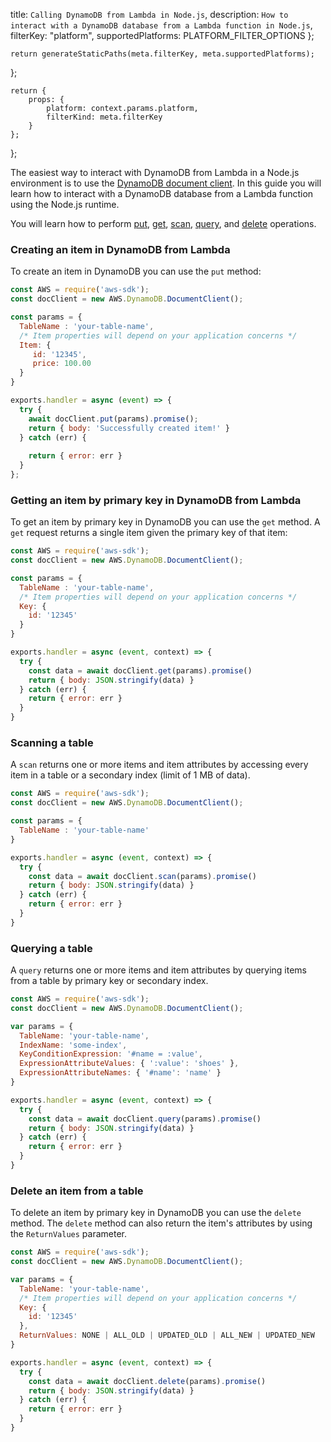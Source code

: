   title: `Calling DynamoDB from Lambda in Node.js`,
  description: `How to interact with a DynamoDB database from a Lambda function in Node.js`,
  filterKey: "platform",
  supportedPlatforms: PLATFORM_FILTER_OPTIONS
};
      


    return generateStaticPaths(meta.filterKey, meta.supportedPlatforms);
};

    return {
        props: {
            platform: context.params.platform,
            filterKind: meta.filterKey
        }
    };
};

The easiest way to interact with DynamoDB from Lambda in a Node.js environment is to use the [DynamoDB document client](https://docs.aws.amazon.com/AWSJavaScriptSDK/latest/AWS/DynamoDB/DocumentClient.html). In this guide you will learn how to interact with a DynamoDB database from a Lambda function using the Node.js runtime.

You will learn how to perform [put](https://docs.aws.amazon.com/AWSJavaScriptSDK/latest/AWS/DynamoDB/DocumentClient.html#put-property), [get](https://docs.aws.amazon.com/AWSJavaScriptSDK/latest/AWS/DynamoDB/DocumentClient.html#get-property), [scan](https://docs.aws.amazon.com/AWSJavaScriptSDK/latest/AWS/DynamoDB/DocumentClient.html#scan-property), [query](https://docs.aws.amazon.com/AWSJavaScriptSDK/latest/AWS/DynamoDB/DocumentClient.html#query-property), and [delete](https://docs.aws.amazon.com/AWSJavaScriptSDK/latest/AWS/DynamoDB/DocumentClient.html#delete-property) operations.

### Creating an item in DynamoDB from Lambda

To create an item in DynamoDB you can use the `put` method:

```js
const AWS = require('aws-sdk');
const docClient = new AWS.DynamoDB.DocumentClient();

const params = {
  TableName : 'your-table-name',
  /* Item properties will depend on your application concerns */
  Item: {
     id: '12345',
     price: 100.00
  }
}

exports.handler = async (event) => {
  try {
    await docClient.put(params).promise();
    return { body: 'Successfully created item!' }
  } catch (err) {
    
    return { error: err }
  }
};
```

### Getting an item by primary key in DynamoDB from Lambda

To get an item by primary key in DynamoDB you can use the `get` method. A `get` request returns a single item given the primary key of that item:

```js
const AWS = require('aws-sdk');
const docClient = new AWS.DynamoDB.DocumentClient();

const params = {
  TableName : 'your-table-name',
  /* Item properties will depend on your application concerns */
  Key: {
    id: '12345'
  }
}

exports.handler = async (event, context) => {
  try {
    const data = await docClient.get(params).promise()
    return { body: JSON.stringify(data) }
  } catch (err) {
    return { error: err }
  }
}
```

### Scanning a table

A `scan` returns one or more items and item attributes by accessing every item in a table or a secondary index (limit of 1 MB of data).

```js
const AWS = require('aws-sdk');
const docClient = new AWS.DynamoDB.DocumentClient();

const params = {
  TableName : 'your-table-name'
}

exports.handler = async (event, context) => {
  try {
    const data = await docClient.scan(params).promise()
    return { body: JSON.stringify(data) }
  } catch (err) {
    return { error: err }
  }
}
```

### Querying a table

A `query` returns one or more items and item attributes by querying items from a table by primary key or secondary index.

```js
const AWS = require('aws-sdk');
const docClient = new AWS.DynamoDB.DocumentClient();

var params = {
  TableName: 'your-table-name',
  IndexName: 'some-index',
  KeyConditionExpression: '#name = :value',
  ExpressionAttributeValues: { ':value': 'shoes' },
  ExpressionAttributeNames: { '#name': 'name' }
}

exports.handler = async (event, context) => {
  try {
    const data = await docClient.query(params).promise()
    return { body: JSON.stringify(data) }
  } catch (err) {
    return { error: err }
  }
}
```

### Delete an item from a table

To delete an item by primary key in DynamoDB you can use the `delete` method. The `delete` method can also return the item's attributes by using the `ReturnValues` parameter.

```js
const AWS = require('aws-sdk');
const docClient = new AWS.DynamoDB.DocumentClient();

var params = {
  TableName: 'your-table-name',
  /* Item properties will depend on your application concerns */
  Key: {
    id: '12345'
  },
  ReturnValues: NONE | ALL_OLD | UPDATED_OLD | ALL_NEW | UPDATED_NEW
}

exports.handler = async (event, context) => {
  try {
    const data = await docClient.delete(params).promise()
    return { body: JSON.stringify(data) }
  } catch (err) {
    return { error: err }
  }
}
```